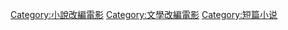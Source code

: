 [[Category:小說改編電影|Category:小說改編電影]]
[[Category:文學改編電影|Category:文學改編電影]]
[[Category:短篇小说|Category:短篇小说]]